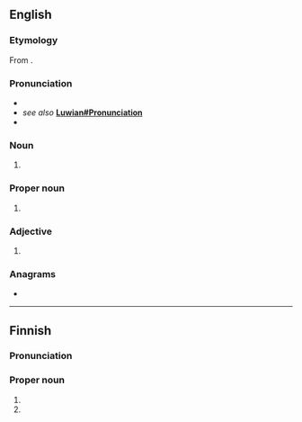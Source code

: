 ==English==

===Etymology===
From {{suffix|en|Luvia|an}}.

===Pronunciation===
* {{IPA|en|/ˈluːviən/}}
* ''see also'' '''[[Luwian#Pronunciation]]'''
* {{rhymes|en|uːviən}}

===Noun===
{{en-noun}}

# {{alternative form of|en|Luwian}}

===Proper noun===
{{en-proper noun}}

# {{alternative form of|en|Luwian}}

===Adjective===
{{en-adj|-}}

# {{alternative form of|en|Luwian}}

===Anagrams===
* {{anagrams|en|a=ailnuv|unvail}}

----

==Finnish==

===Pronunciation===
{{fi-pronunciation}}

===Proper noun===
{{head|fi|proper noun form}}

# {{fi-form of|case=genitive|pl=singular|Luvia}}
# {{fi-form of|case=accusative|pl=singular|Luvia}}